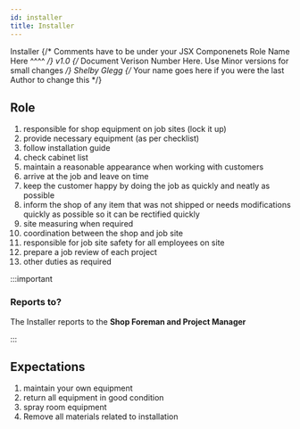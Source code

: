 ---
id: installer
title: Installer
---

<span class="badge badge--primary">Installer</span>
{/* Comments have to be under your JSX Componenets
    Role Name Here ^^^^ */}
<span class="badge badge--secondary">v1.0</span>
{/* Document Verison Number Here. Use Minor versions for small changes */}
<span class="badge badge--success">Shelby Glegg</span>
{/* Your name goes here if you were the last Author to change this */}

## Role  

1. responsible for shop equipment on job sites (lock it up) 
2. provide necessary equipment (as per checklist) 
3. follow installation guide 
4. check cabinet list 
5. maintain a reasonable appearance when working with customers 
6. arrive at the job and leave on time 
7. keep the customer happy by doing the job as quickly and neatly as possible 
8. inform the shop of any item that was not shipped or needs modifications quickly as possible so it can be rectified quickly 
9. site measuring when required  
10. coordination between the shop and job site  
11. responsible for job site safety for all employees on site 
12. prepare a job review of each project 
13. other duties as required  

:::important

### Reports to?

The Installer reports to the **Shop Foreman and Project Manager**

:::

## Expectations
1.  maintain your own equipment 
2. return all equipment in good condition 
3. spray room equipment 
4. Remove all materials related to installation
